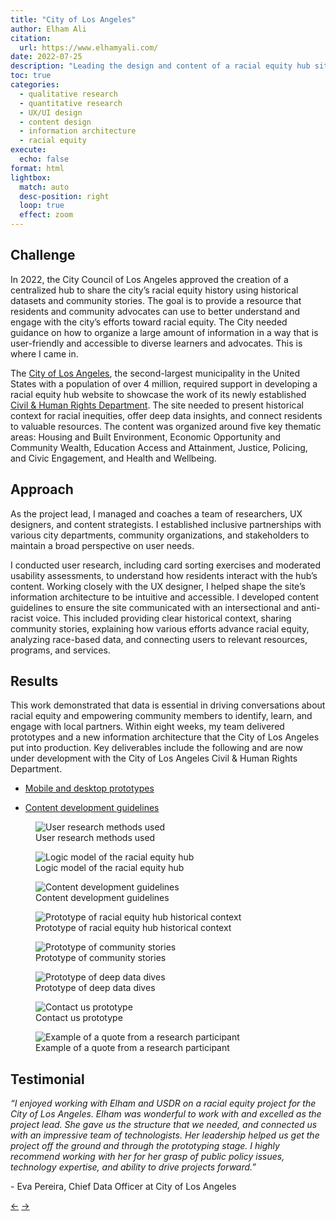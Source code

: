 ```yaml
---
title: "City of Los Angeles"
author: Elham Ali
citation:
  url: https://www.elhamyali.com/
date: 2022-07-25
description: "Leading the design and content of a racial equity hub site to share historical context for racial inequities in the City, deep data dives, and connection to resources for residents."
toc: true
categories: 
  - qualitative research
  - quantitative research
  - UX/UI design
  - content design
  - information architecture
  - racial equity
execute: 
  echo: false
format: html
lightbox: 
  match: auto
  desc-position: right
  loop: true
  effect: zoom
---
```


## Challenge

In 2022, the City Council of Los Angeles approved the creation of a centralized hub to share the city's racial equity history using historical datasets and community stories. The goal is to provide a resource that residents and community advocates can use to better understand and engage with the city's efforts toward racial equity. The City needed guidance on how to organize a large amount of information in a way that is user-friendly and accessible to diverse learners and advocates. This is where I came in.

The [City of Los Angeles](https://lacity.gov/), the second-largest municipality in the United States with a population of over 4 million, required support in developing a racial equity hub website to showcase the work of its newly established [Civil & Human Rights Department](https://lasentinel.net/racial-equity-finds-a-permanent-home-in-los-angeles.html). The site needed to present historical context for racial inequities, offer deep data insights, and connect residents to valuable resources. The content was organized around five key thematic areas: Housing and Built Environment, Economic Opportunity and Community Wealth, Education Access and Attainment, Justice, Policing, and Civic Engagement, and Health and Wellbeing.

## Approach

As the project lead, I managed and coaches a team of researchers, UX designers, and content strategists. I established inclusive partnerships with various city departments, community organizations, and stakeholders to maintain a broad perspective on user needs.

I conducted user research, including card sorting exercises and moderated usability assessments, to understand how residents interact with the hub's content. Working closely with the UX designer, I helped shape the site's information architecture to be intuitive and accessible. I developed content guidelines to ensure the site communicated with an intersectional and anti-racist voice. This included providing clear historical context, sharing community stories, explaining how various efforts advance racial equity, analyzing race-based data, and connecting users to relevant resources, programs, and services.

## Results

This work demonstrated that data is essential in driving conversations about racial equity and empowering community members to identify, learn, and engage with local partners. Within eight weeks, my team delivered prototypes and a new information architecture that the City of Los Angeles put into production. Key deliverables include the following and are now under development with the City of Los Angeles Civil & Human Rights Department.

-   [Mobile and desktop prototypes](https://bit.ly/3COizhi)

-   [Content development guidelines](https://docs.google.com/document/d/1X0grgdLBa3Pz2nCYsFZdlYUK5bXn9LCU--_npQzc58U/edit)

::: {layout-ncol="2"}
![User research methods used](1-la.webp){group="gallery"}

![Logic model of the racial equity hub](9-la.webp){group="gallery"}

![Content development guidelines](3-la.webp){group="gallery"}

![Prototype of racial equity hub historical context](4-la.webp){group="gallery"}

![Prototype of community stories](6-la.webp){group="gallery"}

![Prototype of deep data dives](8-la.webp){group="gallery"}

![Contact us prototype](7-la.webp){group="gallery"}

![Example of a quote from a research participant](2-la.webp){group="gallery"}
:::

## Testimonial

*"I enjoyed working with Elham and USDR on a racial equity project for the City of Los Angeles. Elham was wonderful to work with and excelled as the project lead. She gave us the structure that we needed, and connected us with an impressive team of technologists. Her leadership helped us get the project off the ground and through the prototyping stage. I highly recommend working with her for her grasp of public policy issues, technology expertise, and ability to drive projects forward."*

\- Eva Pereira, Chief Data Officer at City of Los Angeles

<!-- Navigation Arrows -->

::: article-navigation
<a href="/featured-work/nysdoh/nysdoh.qmd" class="nav-arrow left-arrow">←</a> <!-- Left arrow for previous --> <a href="/featured-work/rho/rho.qmd" class="nav-arrow right-arrow">→</a> <!-- Right arrow for next -->
:::
